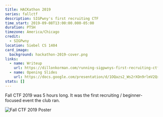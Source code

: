 ```yaml
---
title: HACKathon 2019
series: fallctf
description: SIGPwny's first recruiting CTF
time_start: 2019-09-08T13:00:00.000-05:00
duration: PT5H
timezone: America/Chicago
credit:
  - SIGPwny
location: Siebel CS 1404
card_image:
  background: hackathon-2019-cover.png
links:
  - name: Writeup
    url: https://dillonkorman.com/running-sigpwnys-first-recruiting-ctf/
  - name: Opening Slides
    url: https://docs.google.com/presentation/d/1OQazs2_Ws2rXOn9rlmV2QxMDoxXQAtlEEiWeLienVu4/edit?usp=sharing
stats: []
---
```


Fall CTF 2019 was 5 hours long. It was the first recruiting / beginner-focused event the club ran.

![Fall CTF 2019 Poster](./poster.png)
